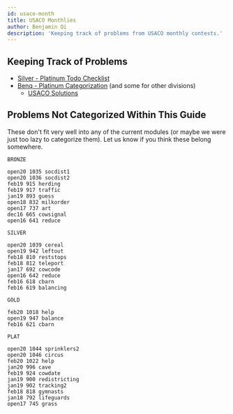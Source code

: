 ```yaml
---
id: usaco-month
title: USACO Monthlies
author: Benjamin Qi
description: 'Keeping track of problems from USACO monthly contests.'
---
```


## Keeping Track of Problems

- [Silver - Platinum Todo Checklist](https://darren-yao.gitbook.io/darren-s-blog/usaco-faq#what-should-i-use-to-keep-track-of-which-usaco-problems-ive-done)
- [Benq - Platinum Categorization](https://github.com/bqi343/USACO/blob/master/Contests/USACO%20Links/Division-Specific/Platinum.md) (and some for other divisions)
  - [USACO Solutions](https://github.com/bqi343/USACO/tree/master/Contests/USACO%20Solutions)

<!-- - [Silver Categorization](https://docs.google.com/document/d/1ba2jr2PFrtxHuGfvdjYVKX-8VzkQAdhpiMLlpXxiAOM/edit)
 -->

<IncompleteSection />

## Problems Not Categorized Within This Guide

These don't fit very well into any of the current modules (or maybe we were just too lazy to categorize them). Let us know if you think these belong somewhere.

```
BRONZE

open20 1035 socdist1
open20 1036 socdist2
feb19 915 herding
feb19 917 traffic
jan19 893 guess
open18 832 milkorder
open17 737 art
dec16 665 cowsignal
open16 641 reduce

SILVER

open20 1039 cereal
open19 942 leftout
feb18 810 reststops
feb18 812 teleport
jan17 692 cowcode
open16 642 reduce
feb16 618 cbarn
feb16 619 balancing

GOLD

feb20 1018 help
open19 947 balance
feb16 621 cbarn

PLAT

open20 1044 sprinklers2
open20 1046 circus
feb20 1022 help
jan20 996 cave
feb19 924 cowdate
jan19 900 redistricting
jan19 902 tracking2
feb18 818 gymnasts
jan18 792 lifeguards
open17 745 grass
```
